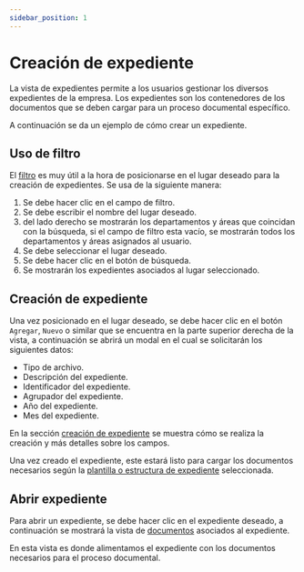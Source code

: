 ```yaml
---
sidebar_position: 1
---
```



# Creación de expediente

La vista de expedientes permite a los usuarios gestionar los diversos expedientes de la empresa. Los expedientes son los contenedores de los documentos que se deben cargar para un proceso documental específico. 

A continuación se da un ejemplo de cómo crear un expediente.

## Uso de filtro

El [filtro](/docs/area-operacion/expedientes#filtro) es muy útil a la hora de posicionarse en el lugar deseado para la creación de expedientes. Se usa de la siguiente manera:

1. Se debe hacer clic en el campo de filtro.
2. Se debe escribir el nombre del lugar deseado.
3. del lado derecho se mostrarán los departamentos y áreas que coincidan con la búsqueda, si el campo de filtro esta vacío, se mostrarán todos los departamentos y áreas asignados al usuario.
4. Se debe seleccionar el lugar deseado.
5. Se debe hacer clic en el botón de búsqueda.
6. Se mostrarán los expedientes asociados al lugar seleccionado.

<VideoPlayer src="/img/tutorial/proceso-documental/filtro-expediente.mov" />

## Creación de expediente

Una vez posicionado en el lugar deseado, se debe hacer clic en el botón `Agregar`, `Nuevo` o similar que se encuentra en la parte superior derecha de la vista, a continuación se abrirá un modal en el cual se solicitarán los siguientes datos:

* Tipo de archivo.
* Descripción del expediente.
* Identificador del expediente.
* Agrupador del expediente.
* Año del expediente.
* Mes del expediente.

En la sección [creación de expediente](/docs/area-operacion/expedientes#creación) se muestra cómo se realiza la creación y más detalles sobre los campos.

<VideoPlayer src="/img/tutorial/proceso-documental/creacion-expediente.mov" />

Una vez creado el expediente, este estará listo para cargar los documentos necesarios según la [plantilla o estructura de expediente](/docs/area-operacion/estructura-expedientes) seleccionada.

## Abrir expediente

Para abrir un expediente, se debe hacer clic en el expediente deseado, a continuación se mostrará la vista de [documentos](/docs/area-operacion/documentos) asociados al expediente.

<VideoPlayer src="/img/tutorial/proceso-documental/abrir-expediente.mov" />

En esta vista es donde alimentamos el expediente con los documentos necesarios para el proceso documental.
